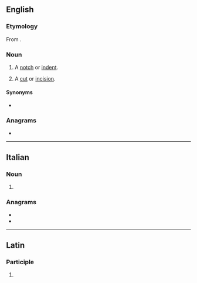 ==English==

===Etymology===
From {{etyl|la|en}} {{m|la|incisura}}.

===Noun===
{{en-noun}}

# {{lb|en|anatomy}} A [[notch]] or [[indent]].
# A [[cut]] or [[incision]].

====Synonyms====
* {{sense|anatomical notch or indent}} {{l|en|incisura}}

===Anagrams===
* {{anagrams|en|a=ceiinrsu|sciurine}}

----

==Italian==

===Noun===
{{head|it|noun form|g=f}}

# {{plural of|it|incisura}}

===Anagrams===
* {{l|it|insicure}}
* {{l|it|riunisce}}

----

==Latin==

===Participle===
{{la-part-form|incīsūre}}

# {{inflection of|la|incīsūrus||voc|m|s}}
